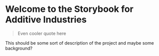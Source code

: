 
<Meta title="Introduction" />

# Welcome to the Storybook for Additive Industries

> Even cooler quote here

This should be some sort of description of the project and maybe some background?
